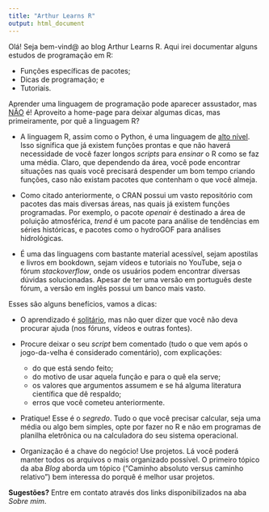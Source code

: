 ```yaml
---
title: "Arthur Learns R"
output: html_document
---
```


Olá! Seja bem-vind@ ao blog Arthur Learns R. Aqui irei documentar alguns estudos de programação em R:

* Funções específicas de pacotes;
* Dicas de programação; e
* Tutoriais.

Aprender uma linguagem de programação pode aparecer assustador, mas <u>NÃO</u> é! Aproveito a home-page para deixar algumas dicas, mas primeiramente, por quê a linguagem R?

* A linguagem R, assim como o Python, é uma linguagem de <u>alto nível</u>. Isso significa que já existem funções prontas e que não haverá necessidade de você fazer longos *scripts* para *ensinar* o R como se faz uma média. Claro, que dependendo da área, você pode encontrar situações nas quais você precisará despender um bom tempo criando funções, caso não existam pacotes que contenham o que você almeja.

* Como citado anteriormente, o CRAN possui um vasto repositório com pacotes das mais diversas áreas, nas quais já existem funções programadas. Por exemplo, o pacote *openair* é destinado a área de poluição atmosférica, *trend* é um pacote para análise de tendências em séries históricas, e pacotes como o hydroGOF para análises hidrológicas.

* É uma das linguagens com bastante material acessível, sejam apostilas e livros em bookdown, sejam vídeos e tutoriais no YouTube, seja o fórum *stackoverflow*, onde os usuários podem encontrar diversas dúvidas solucionadas. Apesar de ter uma versão em português deste fórum, a versão em inglês possui um banco mais vasto.

Esses são alguns benefícios, vamos a dicas:

* O aprendizado é <u>solitário</u>, mas não quer dizer que você não deva procurar ajuda (nos fóruns, vídeos e outras fontes).

* Procure deixar o seu *script* bem comentado (tudo o que vem após o jogo-da-velha é considerado comentário), com explicações:
 
    + do que está sendo feito;
    + do motivo de usar aquela função e para o quê ela serve;
    + os valores que argumentos assumem e se há alguma literatura científica que dê respaldo;
    + erros que você cometeu anteriormente.
    
* Pratique! Esse é o *segredo*. Tudo o que você precisar calcular, seja uma média ou algo bem simples, opte por fazer no R e não em programas de planilha eletrônica ou na calculadora do seu sistema operacional.

* Organização é a chave do negócio! Use projetos. Lá você poderá manter todos os arquivos o mais organizado possível. O primeiro tópico da aba *Blog* aborda um tópico ("Caminho absoluto versus caminho relativo") bem interessa do porquê é melhor usar projetos.

**Sugestões?** Entre em contato através dos links disponibilizados na aba *Sobre mim*.
